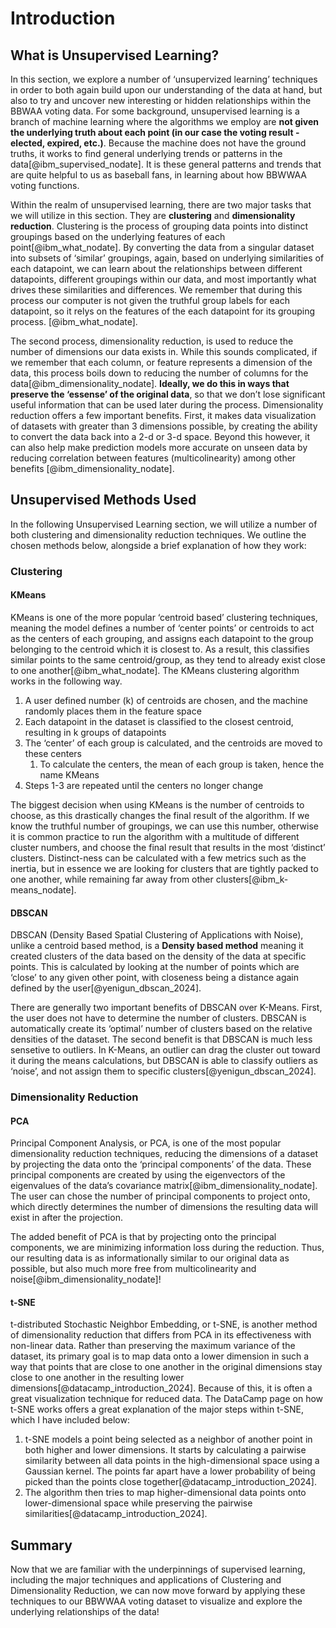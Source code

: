 # Introduction

## What is Unsupervised Learning?

In this section, we explore a number of 'unsupervized learning' techniques in order to both again build upon our understanding of the data at hand, but also to try and uncover new interesting or hidden relationships within the BBWAA voting data. For some background, unsupervised learning is a branch of machine learning where the algorithms we employ are **not given the underlying truth about each point (in our case the voting result - elected, expired, etc.)**. Because the machine does not have the ground truths, it works to find general underlying trends or patterns in the data[@ibm_supervised_nodate]. It is these general patterns and trends that are quite helpful to us as baseball fans, in learning about how BBWWAA voting functions.

Within the realm of unsupervised learning, there are two major tasks that we will utilize in this section. They are **clustering** and **dimensionality reduction**. Clustering is the process of grouping data points into distinct groupings based on the underlying features of each point[@ibm_what_nodate]. By converting the data from a singular dataset into subsets of 'similar' groupings, again, based on underlying similarities of each datapoint, we can learn about the relationships between different datapoints, different groupings within our data, and most importantly what drives these similarities and differences. We remember that during this process our computer is not given the truthful group labels for each datapoint, so it relys on the features of the each datapoint for its grouping process. [@ibm_what_nodate].

The second process, dimensionality reduction, is used to reduce the number of dimensions our data exists in. While this sounds complicated, if we remember that each column, or feature represents a dimension of the data, this process boils down to reducing the number of columns for the data[@ibm_dimensionality_nodate]. **Ideally, we do this in ways that preserve the 'essense' of the original data**, so that we don't lose significant useful information that can be used later during the process. Dimensionality reduction offers a few important benefits. First, it makes data visualization of datasets with greater than 3 dimensions possible, by creating the ability to convert the data back into a 2-d or 3-d space. Beyond this however, it can also help make prediction models more accurate on unseen data by reducing correlation between features (multicolinearity) among other benefits [@ibm_dimensionality_nodate].

## Unsupervised Methods Used

In the following Unsupervised Learning section, we will utilize a number of both clustering  and dimensionality reduction techniques. We outline the chosen methods below, alongside a brief explanation of how they work:

### Clustering

#### KMeans

KMeans is one of the more popular 'centroid based' clustering techniques, meaning the model defines a number of 'center points' or centroids to act as the centers of each grouping, and assigns each datapoint to the group belonging to the centroid which it is closest to. As a result, this classifies similar points to the same centroid/group, as they tend to already exist close to one another[@ibm_what_nodate]. The KMeans clustering algorithm works in the following way.

1. A user defined number (k) of centroids are chosen, and the machine randomly places them in the feature space
2. Each datapoint in the dataset is classified to the closest centroid, resulting in k groups of datapoints
3. The 'center' of each group is calculated, and the centroids are moved to these centers
   1. To calculate the centers, the mean of each group is taken, hence the name KMeans
4. Steps 1-3 are repeated until the centers no longer change

The biggest decision when using KMeans is the number of centroids to choose, as this drastically changes the final result of the algorithm. If we know the truthful number of groupings, we can use this number, otherwise it is common practice to run the algorithm with a multitude of different cluster numbers, and choose the final result that results in the most 'distinct' clusters. Distinct-ness can be calculated with a few metrics such as the inertia, but in essence we are looking for clusters that are tightly packed to one another, while remaining far away from other clusters[@ibm_k-means_nodate].

#### DBSCAN

DBSCAN (Density Based Spatial Clustering of Applications with Noise), unlike a centroid based method, is a **Density based method** meaning it created clusters of the data based on the density of the data at specific points. This is calculated by looking at the number of points which are 'close' to any given other point, with closeness being a distance again defined by the user[@yenigun_dbscan_2024]. 

There are generally two important benefits of DBSCAN over K-Means. First, the user does not have to determine the number of clusters. DBSCAN is automatically create its 'optimal' number of clusters based on the relative densities of the dataset. The second benefit is that DBSCAN is much less sensetive to outliers. In K-Means, an outlier can drag the cluster out toward it during the means calculations, but DBSCAN is able to classify outliers as 'noise', and not assign them to specific clusters[@yenigun_dbscan_2024].

### Dimensionality Reduction

#### PCA
Principal Component Analysis, or PCA, is one of the most popular dimensionality reduction techniques, reducing the dimensions of a dataset by projecting the data onto the 'principal components' of the data. These principal components are created by using the eigenvectors of the eigenvalues of the data's covariance matrix[@ibm_dimensionality_nodate]. The user can chose the number of principal components to project onto, which directly determines the number of dimensions the resulting data will exist in after the projection. 

The added benefit of PCA is that by projecting onto the principal components, we are minimizing information loss during the reduction. Thus, our resulting data is as informationally similar to our original data as possible, but also much more free from multicolinearity and noise[@ibm_dimensionality_nodate]!

#### t-SNE

t-distributed Stochastic Neighbor Embedding, or t-SNE, is another method of dimensionality reduction that differs from PCA in its effectiveness with non-linear data. Rather than preserving the maximum variance of the dataset, its primary goal is to map data onto a lower dimension in such a way that points that are close to one another in the original dimensions stay close to one another in the resulting lower dimensions[@datacamp_introduction_2024]. Because of this, it is often a great visualization technique for reduced data. The DataCamp page on how t-SNE works offers a great explanation of the major steps within t-SNE, which I have included below:

1. t-SNE models a point being selected as a neighbor of another point in both higher and lower dimensions. It starts by calculating a pairwise similarity between all data points in the high-dimensional space using a Gaussian kernel. The points far apart have a lower probability of being picked than the points close together[@datacamp_introduction_2024]. 
2. The algorithm then tries to map higher-dimensional data points onto lower-dimensional space while preserving the pairwise similarities[@datacamp_introduction_2024].

## Summary
Now that we are familiar with the underpinnings of supervised learning, including the major techniques and applications of Clustering and Dimensionality Reduction, we can now move forward by applying these techniques to our BBWWAA voting dataset to visualize and explore the underlying relationships of the data!

   




